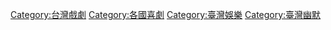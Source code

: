 [[Category:台灣戲劇|Category:台灣戲劇]]
[[Category:各國喜劇|Category:各國喜劇]]
[[Category:臺灣娛樂|Category:臺灣娛樂]]
[[Category:臺灣幽默|Category:臺灣幽默]]